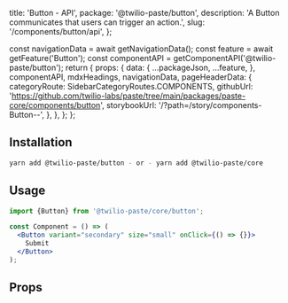   title: 'Button - API',
  package: '@twilio-paste/button',
  description: 'A Button communicates that users can trigger an action.',
  slug: '/components/button/api',
};




  const navigationData = await getNavigationData();
  const feature = await getFeature('Button');
  const componentAPI = getComponentAPI('@twilio-paste/button');
  return {
    props: {
      data: {
        ...packageJson,
        ...feature,
      },
      componentAPI,
      mdxHeadings,
      navigationData,
      pageHeaderData: {
        categoryRoute: SidebarCategoryRoutes.COMPONENTS,
        githubUrl: 'https://github.com/twilio-labs/paste/tree/main/packages/paste-core/components/button',
        storybookUrl: '/?path=/story/components-Button--',
      },
    },
  };
};

## Installation

```bash
yarn add @twilio-paste/button - or - yarn add @twilio-paste/core
```

## Usage

```jsx
import {Button} from '@twilio-paste/core/button';

const Component = () => (
  <Button variant="secondary" size="small" onClick={() => {}}>
    Submit
  </Button>
);
```

## Props

<PropsTable componentAPI={props.componentAPI} />
